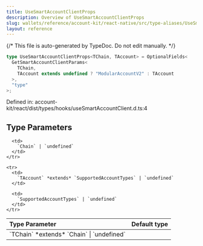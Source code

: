 ```yaml
---
title: UseSmartAccountClientProps
description: Overview of UseSmartAccountClientProps
slug: wallets/reference/account-kit/react-native/src/type-aliases/UseSmartAccountClientProps
layout: reference
---
```


{/* This file is auto-generated by TypeDoc. Do not edit manually. */}

```ts
type UseSmartAccountClientProps<TChain, TAccount> = OptionalFields<
  GetSmartAccountClientParams<
    TChain,
    TAccount extends undefined ? "ModularAccountV2" : TAccount
  >,
  "type"
>;
```

Defined in: account-kit/react/dist/types/hooks/useSmartAccountClient.d.ts:4

## Type Parameters

<table>
  <thead>
    <tr>
      <th align="left">Type Parameter</th>
      <th align="left">Default type</th>
    </tr>
  </thead>

  <tbody>
    <tr>
      <td>
        `TChain` *extends* `Chain` | `undefined`
      </td>

      <td>
        `Chain` | `undefined`
      </td>
    </tr>

    <tr>
      <td>
        `TAccount` *extends* `SupportedAccountTypes` | `undefined`
      </td>

      <td>
        `SupportedAccountTypes` | `undefined`
      </td>
    </tr>

  </tbody>
</table>
